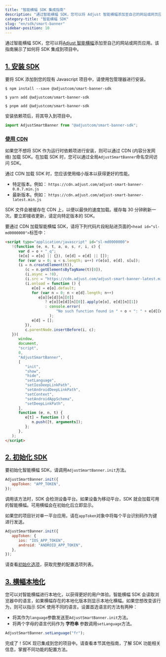 ```yaml
---
title: "智能横幅 SDK 集成指南"
description: "通过智能横幅 SDK，您可以将 Adjust 智能横幅添加至自己的网站或网页应用。"
category-title: "智能横幅 SDK"
slug: "en/sdk/smart-banner"
sidebar-position: 10
---
```

通过智能横幅 SDK，您可以将[Adjust 智能横幅](https://www.adjust.com/glossary/smart-banners/)添加至自己的网站或网页应用。该指南展示了如何将 SDK 集成到项目中。

[1\. 安装 SDK](1-install-the-sdk)
--------------------------------

要将 SDK 添加到您的现有 Javascript 项目中，请使用包管理器进行安装。
<tabs> <tab title="NPM"> 

```console
$ npm install --save @adjustcom/smart-banner-sdk
```

</Tab> <tab title="yarn"> 

```console
$ yarn add @adjustcom/smart-banner-sdk
```

</Tab> <tab title="pnpm"> 

```console
$ pnpm add @adjustcom/smart-banner-sdk
```

</Tab> </Tabs> 

安装依赖项后，将其导入到项目中。

```js
import AdjustSmartBanner from "@adjustcom/smart-banner-sdk";
```

### [使用 CDN](using-a-cdn)

如果您不想将 SDK 作为运行时依赖项进行安装，则可以通过 CDN \(内容分发网络\) 加载 SDK。在加载 SDK 时，您可以通过全局`AdjustSmartBanner`命名空间访问 SDK。

通过 CDN 加载 SDK 时，您应该使用缩小版本以获得更好的性能。

* 特定版本。例如： `https://cdn.adjust.com/adjust-smart-banner-0.0.7.min.js`
* 最新版本。例如： `https://cdn.adjust.com/adjust-smart-banner-latest.min.js`

SDK 文件会被缓存在 CDN 上，以便以最快的速度加载。缓存每 30 分钟刷新一次。要立即接收更新，请定向特定版本的 SDK。

要通过 CDN 加载智能横幅 SDK，请将下列代码片段粘贴进页面的`<head id="sl-md0000000">`标签中：

```html
<script type="application/javascript" id="sl-md0000000">
   !(function (e, n, t, a, o, s, r, i, c) {
      var d = o + "_q";
      (e[o] = e[o] || {}), (e[d] = e[d] || []);
      for (var u = 0; u < s.length; u++) r(e[o], e[d], s[u]);
      (i = n.createElement(t)),
         (c = n.getElementsByTagName(t)[0]),
         (i.async = !0),
         (i.src = "https://cdn.adjust.com/adjust-smart-banner-latest.min.js"),
         (i.onload = function () {
            e[o] = e[o].default;
            for (var n = 0; n < e[d].length; n++)
               e[o][e[d][n][0]]
                  ? e[o][e[d][n][0]].apply(e[o], e[d][n][1])
                  : console.error(
                       "No such function found in " + o + ": " + e[d][n][0],
                    );
            e[d] = [];
         }),
         c.parentNode.insertBefore(i, c);
   })(
      window,
      document,
      "script",
      0,
      "AdjustSmartBanner",
      [
         "init",
         "show",
         "hide",
         "setLanguage",
         "setIosDeepLinkPath",
         "setAndroidDeepLinkPath",
         "setContext",
         "setAndroidAppSchema",
         "setDeepLinkPath",
      ],
      function (e, n, t) {
         e[t] = function () {
            n.push([t, arguments]);
         };
      },
   );
</script>
```

[2\. 初始化 SDK](2-initialize-the-sdk)
------------------------------------

要初始化智能横幅 SDK，请调用`AdjustSmartBanner.init`方法。

```js
AdjustSmartBanner.init({
   appToken: "APP_TOKEN",
});
```

调用该方法时，SDK 会检测设备平台。如果设备为移动平台，SDK 就会加载可用的智能横幅。可用横幅会在初始化后立即显示。

如果您的项目针对单一平台应用，请在`appToken`对象中将每个平台识别码作为键进行发送。

```js
AdjustSmartBanner.init({
   appToken: {
      ios: "IOS_APP_TOKEN",
      android: "ANDROID_APP_TOKEN",
   },
});
```

<callout type="note"> 

请查看[初始化选项](/en/sdk/smart-banner/init-options)，获取完整的配置选项列表。
</Callout> 

[3\. 横幅本地化](3-localize-your-banners)
-------------------------------------

您可以对智能横幅进行本地化，以获得更好的用户体验。智能横幅 SDK 会读取浏览器中的语言，如果横幅存在的本地化版本则显示本地化横幅。如果您想改变该行为，则可以指示 SDK 使用不同的语言。设置首选语言的方法有两种：

* 将其作为`language`参数发送至`AdjustSmartBanner.init`方法。
* 将两个字母的语言代码作为 **字符串** 参数调用`setLanguage`方法。

```js
AdjustSmartBanner.setLanguage("fr");
```

完成了！SDK 现已集成到您的项目中。请查看本节其他指南，了解 SDK 功能相关信息，掌握不同功能的配置方法。

